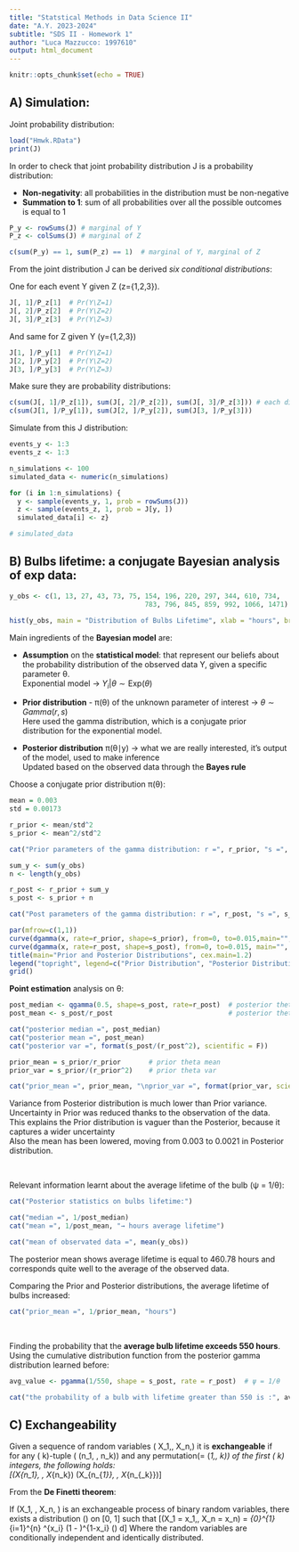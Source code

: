 ---
title: "Statstical Methods in Data Science II"
date: "A.Y. 2023-2024"
subtitle: "SDS II - Homework 1"
author: "Luca Mazzucco: 1997610"
output: html_document
---

```{r setup, include=FALSE}
knitr::opts_chunk$set(echo = TRUE)
```

## A) Simulation:
Joint probability distribution:

```{r load data, echo=FALSE}

load("Hmwk.RData")
print(J)

```

In order to check that joint probability distribution J is a probability distribution:\

- **Non-negativity**: all probabilities in the distribution must be non-negative\
- **Summation to 1**: sum of all probabilities over all the possible outcomes is equal to 1


```{r ex_1.1}

P_y <- rowSums(J) # marginal of Y
P_z <- colSums(J) # marginal of Z

c(sum(P_y) == 1, sum(P_z) == 1)  # marginal of Y, marginal of Z

```
From the joint distribution J can be derived *six conditional distributions*:\

One for each event Y given Z (z={1,2,3}).

```{r ex_1.2, echo=FALSE}

J[, 1]/P_z[1]  # Pr(Y\Z=1)
J[, 2]/P_z[2]  # Pr(Y\Z=2)
J[, 3]/P_z[3]  # Pr(Y\Z=3)

```

And same for Z given Y (y={1,2,3})
```{r ex_1.21, echo=FALSE}

J[1, ]/P_y[1]  # Pr(Y\Z=1)
J[2, ]/P_y[2]  # Pr(Y\Z=2)
J[3, ]/P_y[3]  # Pr(Y\Z=3)

```


Make sure they are probability distributions:

```{r ex_1.3}

c(sum(J[, 1]/P_z[1]), sum(J[, 2]/P_z[2]), sum(J[, 3]/P_z[3])) # each distrib sum up to one
c(sum(J[1, ]/P_y[1]), sum(J[2, ]/P_y[2]), sum(J[3, ]/P_y[3]))

```

Simulate from this J distribution:

```{r ex_1.4}

events_y <- 1:3
events_z <- 1:3

n_simulations <- 100
simulated_data <- numeric(n_simulations)

for (i in 1:n_simulations) {
  y <- sample(events_y, 1, prob = rowSums(J))
  z <- sample(events_z, 1, prob = J[y, ])
  simulated_data[i] <- z}

# simulated_data

```


## B) **Bulbs lifetime**: a conjugate Bayesian analysis of exp data:

```{r ex_2.1}

y_obs <- c(1, 13, 27, 43, 73, 75, 154, 196, 220, 297, 344, 610, 734,    #Bulbs lifetime data (in hours)
                                  783, 796, 845, 859, 992, 1066, 1471)

```

```{r ex_2.1_plot, echo = FALSE}

hist(y_obs, main = "Distribution of Bulbs Lifetime", xlab = "hours", breaks = 20)

```


Main ingredients of the **Bayesian model** are:\

- **Assumption** on the **statistical model**: that represent our beliefs about the probability distribution of the          observed data Y, given a specific parameter θ.\
  Exponential model → $Y_i \vert \theta \sim \text{Exp}(\theta)$
 
- **Prior distribution** - π(θ) of the unknown parameter of interest → $\theta \sim Gamma(r,s)$\
    Here used the gamma distribution, which is a conjugate prior distribution for the exponential model. 
 
- **Posterior distribution** π(θ∣y) → what we are really interested, it's output of the model, used to make inference\
  Updated based on the observed data through the **Bayes rule**

Choose a conjugate prior distribution π(θ):
```{r ex_2.20}

mean = 0.003
std = 0.00173

r_prior <- mean/std^2
s_prior <- mean^2/std^2
```

```{r ex_2.21, echo=FALSE}
cat("Prior parameters of the gamma distribution: r =", r_prior, "s =", s_prior)
```

```{r ex_2.22}
sum_y <- sum(y_obs) 
n <- length(y_obs)

r_post <- r_prior + sum_y 
s_post <- s_prior + n

```


```{r ex_2.23, echo=FALSE}
cat("Post parameters of the gamma distribution: r =", r_post, "s =", s_post)
```

```{r ex_2.2 plot, echo = FALSE}

par(mfrow=c(1,1))
curve(dgamma(x, rate=r_prior, shape=s_prior), from=0, to=0.015,main="", xlab=expression(theta), ylab= "", col="#008000", ylim= c(0, 1000), lwd=2.5)
curve(dgamma(x, rate=r_post, shape=s_post), from=0, to=0.015, main="", xlab=expression(theta), ylab= "", col="#90EE90", add=TRUE, ylim= c(0, 1000), lwd=2)
title(main="Prior and Posterior Distributions", cex.main=1.2)
legend("topright", legend=c("Prior Distribution", "Posterior Distribution"), col=c("#008000", "#90EE90"), lwd=2.5, cex=0.65)
grid()

```

**Point estimation** analysis on θ:

```{r ex_2.3, echo = FALSE}

post_median <- qgamma(0.5, shape=s_post, rate=r_post)  # posterior theta median 
post_mean <- s_post/r_post                             # posterior theta mean 

cat("posterior median =", post_median)
cat("posterior mean =", post_mean)
cat("posterior var =", format(s_post/(r_post^2), scientific = F))

prior_mean = s_prior/r_prior       # prior theta mean 
prior_var = s_prior/(r_prior^2)    # prior theta var

cat("prior_mean =", prior_mean, "\nprior_var =", format(prior_var, scientific = F))

```

Variance from  Posterior distribution is much lower than Prior variance. Uncertainty in Prior was reduced thanks to the observation of the data.\
This explains the Prior distribution is vaguer than the Posterior, because it captures a wider uncertainty\
Also the mean has been lowered,  moving from 0.003 to 0.0021 in Posterior distribution.

\

Relevant information learnt about the average lifetime of the bulb (ψ = 1/θ):

```{r ex_2.5, echo = FALSE}

cat("Posterior statistics on bulbs lifetime:")

cat("median =", 1/post_median)
cat("mean =", 1/post_mean, "→ hours average lifetime")

cat("mean of observated data =", mean(y_obs))

```

The posterior mean shows average lifetime is equal to 460.78 hours and corresponds quite well to the average of the observed data.\

Comparing the Prior and Posterior distributions, the average lifetime of bulbs increased:

```{r ex_2.5.1, echo = FALSE}

cat("prior_mean =", 1/prior_mean, "hours")

```

\

Finding the probability that the **average bulb lifetime exceeds 550 hours**.\
Using the cumulative distribution function from the posterior gamma distribution learned before:\

```{r ex_2.6, echo = TRUE}

avg_value <- pgamma(1/550, shape = s_post, rate = r_post)  # ψ = 1/θ

```

```{r ex_2.61, echo = FALSE}

cat("the probability of a bulb with lifetime greater than 550 is :", avg_value)

```

## C) Exchangeability

Given a sequence of random variables \( X_1,\ldots, X_n,\ldots\) it is **exchangeable** if\
for any \( k\)-tuple \( (n_1, \ldots, n_k)\) and any permutation\(\sigma = (\sigma_1,\ldots, \sigma_k)\) of the first \( k\) integers, the following holds:\
\[(X_{n_1}, \ldots, X_{n_k}) \stackrel{d}{=} (X_{n_{\sigma_1}}, \ldots, X_{n_{\sigma_k}})\]

From the **De Finetti theorem**:

If \(X_1, \ldots, X_n, \ldots\) is an exchangeable process of binary random variables, there exists a distribution \(\pi\) on [0, 1] such that
\[\text{Pr}(X_1 = x_1,\ldots, X_n = x_n) = \int_{0}^{1} \prod_{i=1}^{n} \theta^{x_i} (1 - \theta)^{1-x_i} \pi(\theta) d\theta\]
Where the random variables are conditionally independent and identically distributed.

